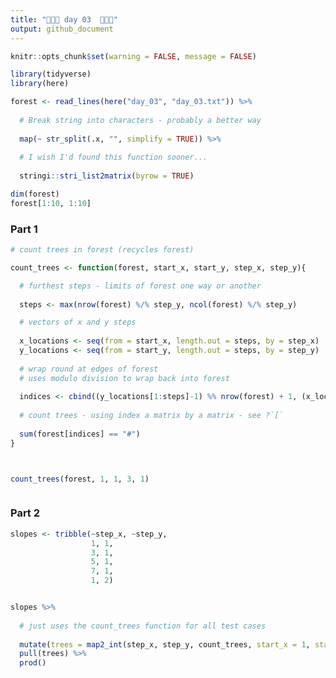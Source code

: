 ```yaml
---
title: "🎄🎄🎄 day 03  🎄🎄🎄"
output: github_document
---
```

```r
knitr::opts_chunk$set(warning = FALSE, message = FALSE)
```

```r
library(tidyverse)
library(here)

forest <- read_lines(here("day_03", "day_03.txt")) %>%
  
  # Break string into characters - probably a better way
  
  map(~ str_split(.x, "", simplify = TRUE)) %>% 
  
  # I wish I'd found this function sooner...
  
  stringi::stri_list2matrix(byrow = TRUE)
```

```r
dim(forest)
forest[1:10, 1:10]
```

### Part 1

```r
# count trees in forest (recycles forest)

count_trees <- function(forest, start_x, start_y, step_x, step_y){

  # furthest steps - limits of forest one way or another
  
  steps <- max(nrow(forest) %/% step_y, ncol(forest) %/% step_y)

  # vectors of x and y steps
  
  x_locations <- seq(from = start_x, length.out = steps, by = step_x)
  y_locations <- seq(from = start_y, length.out = steps, by = step_y)
  
  # wrap round at edges of forest
  # uses modulo division to wrap back into forest
  
  indices <- cbind((y_locations[1:steps]-1) %% nrow(forest) + 1, (x_locations[1:steps]-1) %% ncol(forest) + 1)
  
  # count trees - using index a matrix by a matrix - see ?`[`
  
  sum(forest[indices] == "#")
}



count_trees(forest, 1, 1, 3, 1)



```


### Part 2

```r

slopes <- tribble(~step_x, ~step_y,
                  1, 1,
                  3, 1,
                  5, 1,
                  7, 1,
                  1, 2)


slopes %>% 
  
  # just uses the count_trees function for all test cases
  
  mutate(trees = map2_int(step_x, step_y, count_trees, start_x = 1, start_y = 1, forest = forest)) %>% 
  pull(trees) %>% 
  prod()

```




